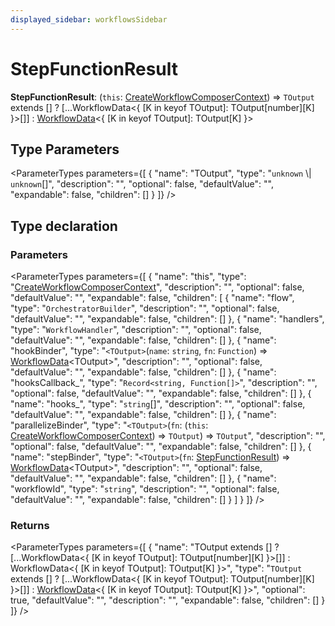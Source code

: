 ```yaml
---
displayed_sidebar: workflowsSidebar
---
```



# StepFunctionResult

 **StepFunctionResult**: (`this`: [CreateWorkflowComposerContext](workflows.CreateWorkflowComposerContext.mdx)) => `TOutput` extends [] ? [...WorkflowData&#60;&#123; [K in keyof TOutput]: TOutput[number][K] &#125;&#62;[]] : [WorkflowData](workflows.WorkflowData.mdx)&#60;&#123; [K in keyof TOutput]: TOutput[K] &#125;&#62;

## Type Parameters

<ParameterTypes parameters={[
  {
    "name": "TOutput",
    "type": "`unknown` \\| `unknown`[]",
    "description": "",
    "optional": false,
    "defaultValue": "",
    "expandable": false,
    "children": []
  }
]} />

## Type declaration

### Parameters

<ParameterTypes parameters={[
  {
    "name": "this",
    "type": "[CreateWorkflowComposerContext](workflows.CreateWorkflowComposerContext.mdx)",
    "description": "",
    "optional": false,
    "defaultValue": "",
    "expandable": false,
    "children": [
      {
        "name": "flow",
        "type": "`OrchestratorBuilder`",
        "description": "",
        "optional": false,
        "defaultValue": "",
        "expandable": false,
        "children": []
      },
      {
        "name": "handlers",
        "type": "`WorkflowHandler`",
        "description": "",
        "optional": false,
        "defaultValue": "",
        "expandable": false,
        "children": []
      },
      {
        "name": "hookBinder",
        "type": "`<TOutput>`(`name`: `string`, `fn`: `Function`) => [WorkflowData](workflows.WorkflowData.mdx)&#60;TOutput&#62;",
        "description": "",
        "optional": false,
        "defaultValue": "",
        "expandable": false,
        "children": []
      },
      {
        "name": "hooksCallback_",
        "type": "`Record<string, Function[]>`",
        "description": "",
        "optional": false,
        "defaultValue": "",
        "expandable": false,
        "children": []
      },
      {
        "name": "hooks_",
        "type": "`string`[]",
        "description": "",
        "optional": false,
        "defaultValue": "",
        "expandable": false,
        "children": []
      },
      {
        "name": "parallelizeBinder",
        "type": "`<TOutput>`(`fn`: (`this`: [CreateWorkflowComposerContext](workflows.CreateWorkflowComposerContext.mdx)) => `TOutput`) => `TOutput`",
        "description": "",
        "optional": false,
        "defaultValue": "",
        "expandable": false,
        "children": []
      },
      {
        "name": "stepBinder",
        "type": "`<TOutput>`(`fn`: [StepFunctionResult](workflows.StepFunctionResult.mdx)) => [WorkflowData](workflows.WorkflowData.mdx)&#60;TOutput&#62;",
        "description": "",
        "optional": false,
        "defaultValue": "",
        "expandable": false,
        "children": []
      },
      {
        "name": "workflowId",
        "type": "`string`",
        "description": "",
        "optional": false,
        "defaultValue": "",
        "expandable": false,
        "children": []
      }
    ]
  }
]} />

### Returns

<ParameterTypes parameters={[
  {
    "name": "TOutput extends [] ? [...WorkflowData&#60;&#123; [K in keyof TOutput]: TOutput[number][K] &#125;&#62;[]] : WorkflowData&#60;&#123; [K in keyof TOutput]: TOutput[K] &#125;&#62;",
    "type": "`TOutput` extends [] ? [...WorkflowData&#60;&#123; [K in keyof TOutput]: TOutput[number][K] &#125;&#62;[]] : [WorkflowData](workflows.WorkflowData.mdx)&#60;&#123; [K in keyof TOutput]: TOutput[K] &#125;&#62;",
    "optional": true,
    "defaultValue": "",
    "description": "",
    "expandable": false,
    "children": []
  }
]} />
